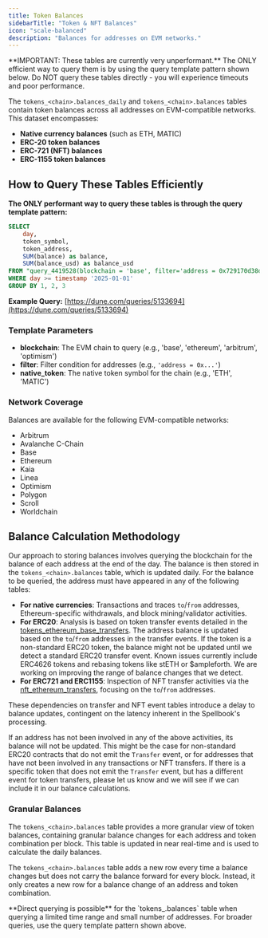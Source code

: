 ```yaml
---
title: Token Balances
sidebarTitle: "Token & NFT Balances"
icon: "scale-balanced"
description: "Balances for addresses on EVM networks." 
---
```



<Warning>
    **IMPORTANT: These tables are currently very unperformant.** The ONLY efficient way to query them is by using the query template pattern shown below. Do NOT query these tables directly - you will experience timeouts and poor performance.
</Warning>

The `tokens_<chain>.balances_daily` and `tokens_<chain>.balances` tables contain token balances across all addresses on EVM-compatible networks. This dataset encompasses:

- **Native currency balances** (such as ETH, MATIC)
- **ERC-20 token balances**
- **ERC-721 (NFT) balances**
- **ERC-1155 token balances**

## How to Query These Tables Efficiently

**The ONLY performant way to query these tables is through the query template pattern:**

```sql
SELECT 
    day,
    token_symbol,
    token_address,
    SUM(balance) as balance,
    SUM(balance_usd) as balance_usd
FROM "query_4419528(blockchain = 'base', filter='address = 0x729170d38dd5449604f35f349fdfcc9ad08257cd', native_token='ETH')"
WHERE day >= timestamp '2025-01-01'
GROUP BY 1, 2, 3
```

**Example Query:** [https://dune.com/queries/5133694](https://dune.com/queries/5133694)

### Template Parameters

- **blockchain**: The EVM chain to query (e.g., 'base', 'ethereum', 'arbitrum', 'optimism')
- **filter**: Filter condition for addresses (e.g., `'address = 0x...'`)
- **native_token**: The native token symbol for the chain (e.g., 'ETH', 'MATIC')

### Network Coverage

Balances are available for the following EVM-compatible networks:

- Arbitrum
- Avalanche C-Chain
- Base
- Ethereum
- Kaia
- Linea
- Optimism
- Polygon
- Scroll
- Worldchain

## Balance Calculation Methodology

Our approach to storing balances involves querying the blockchain for the balance of each address at the end of the day. The balance is then stored in the `tokens_<chain>.balances` table, which is updated daily. For the balance to be queried, the address must have appeared in any of the following tables:

- **For native currencies**: Transactions and traces `to`/`from` addresses, Ethereum-specific withdrawals, and block mining/validator activities.
- **For ERC20**: Analysis is based on token transfer events detailed in the [tokens_ethereum_base_transfers](https://github.com/duneanalytics/spellbook/blob/main/models/_sector/tokens/ethereum/tokens_ethereum_base_transfers.sql). The address balance is updated based on the `to`/`from` addresses in the transfer events. If the token is a non-standard ERC20 token, the balance might not be updated until we detect a standard ERC20 transfer event. Known issues currently include ERC4626 tokens and rebasing tokens like stETH or $ampleforth. We are working on improving the range of balance changes that we detect.
- **For ERC721 and ERC1155**: Inspection of NFT transfer activities via the [nft_ethereum_transfers](https://github.com/duneanalytics/spellbook/blob/main/models/_sector/nft/transfers/chains/nft_ethereum_transfers.sql), focusing on the `to`/`from` addresses.

These dependencies on transfer and NFT event tables introduce a delay to balance updates, contingent on the latency inherent in the Spellbook's processing.

If an address has not been involved in any of the above activities, its balance will not be updated. This might be the case for non-standard ERC20 contracts that do not emit the `Transfer` event, or for addresses that have not been involved in any transactions or NFT transfers. If there is a specific token that does not emit the `Transfer` event, but has a different event for token transfers, please let us know and we will see if we can include it in our balance calculations.

### Granular Balances

The `tokens_<chain>.balances` table provides a more granular view of token balances, containing granular balance changes for each address and token combination per block. This table is updated in near real-time and is used to calculate the daily balances. 

The `tokens_<chain>.balances` table adds a new row every time a balance changes but does not carry the balance forward for every block. Instead, it only creates a new row for a balance change of an address and token combination.

<Note>
**Direct querying is possible** for the `tokens_<chain>.balances` table when querying a limited time range and small number of addresses. For broader queries, use the query template pattern shown above.
</Note>
